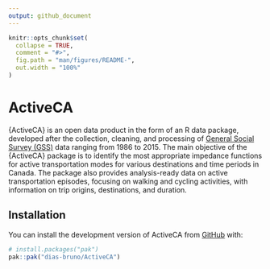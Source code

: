```yaml
---
output: github_document
---
```


<!-- README.md is generated from README.Rmd. Please edit that file -->

```r
knitr::opts_chunk$set(
  collapse = TRUE,
  comment = "#>",
  fig.path = "man/figures/README-",
  out.width = "100%"
)
```

# ActiveCA

{ActiveCA} is an open data product in the form of
an R data package, developed after the collection, cleaning, and
processing of [General Social Survey
(GSS)](https://www23.statcan.gc.ca/imdb/p2SV.pl?Function=getSurvey&SDDS=5221) data ranging from 1986 to 2015. The main objective of the {ActiveCA} package is to identify the most
appropriate impedance functions for active transportation modes for
various destinations and time periods in Canada.  The package also provides analysis-ready data on active transportation episodes, focusing on walking and cycling activities, with information on trip origins, destinations, and duration. 

## Installation

You can install the development version of ActiveCA from [GitHub](https://github.com/) with:
``` r
# install.packages("pak")
pak::pak("dias-bruno/ActiveCA")
```

